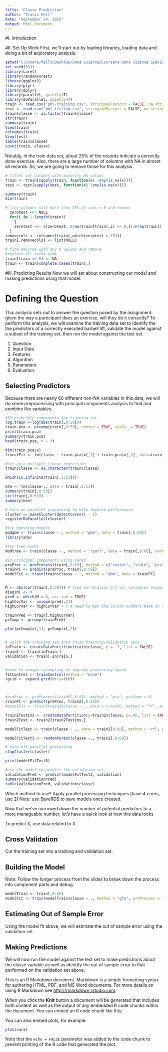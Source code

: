 ```yaml
---
title: "Classe Prediction"
author: "Travis Fell"
date: "September 24, 2015"
output: html_document
---
```

#I. Introduction
 

#II. Set Up Work
First, we'll start out by loading libraries, loading data and doing a bit of exploratory analysis. 
```r
setwd("C:/Users/fellt/Desktop/Data Science/Coursera Data Science Specialization/08 - Practical Machine Learning/8-PracticalMachineLearning")
set.seed(333)
library(caret)
library(randomForest)
library(ggplot2)
library(plyr)
library(dplyr)
library(parallel, quietly=T)
library(doParallel, quietly=T)
train <- read.csv("pml-training.csv", stringsAsFactors = FALSE, na.strings=c("", "NA"))
test <- read.csv("pml-testing.csv", stringsAsFactors = FALSE, na.strings=c("", "NA"))
train$classe <- as.factor(train$classe)
str(train)
summary(train)
View(train)
colnames(train)
View(test)
table(train$classe)
count(train, classe)

```
Notably, in the train data set, about 25% of the records indicate a correctly done exercise. Also, there are a large number of columns with NA in almost all records. So, we are going to remove those for this analysis.

```r
# filter out columns with majority NA values
train <- train[sapply(train, function(x) !any(is.na(x)))] 
test <- test[sapply(test, function(x) !any(is.na(x)))]

summary(train)
dim(train)

# find columns with more than 15% of rows = 0 and remove
  zerotest <<- NULL
  for(i in 1:length(train))
    {
    zerotest <<- c(zerotest, nrow(train[train[,i] == 0,])/nrow(train))
  }
removecols <- colnames(train[,which(zerotest >.15)])
train[,removecols] <- list(NULL)

# find records with any 0 values and remove
#replace all zeros w/NA
train[train == 0] <- NA
train <- train[complete.cases(train),]

```

#III. Predicting Results
Now we will set about constructing our model and making predictions using that model.

# Defining the Question
This analysis sets out to answer the question posed by the assignment: given the way a participant does an exercise, will they do it correctly? To perform this analysis, we will examine the training data set to identify the the predictors of a correctly executed barbell lift, validate the model against a subset of the training set, then run the model against the test set. 

1. Question
2. Input Data
3. Features
4. Algorithm
5. Parameters
6. Evaluation

## Selecting Predictors
Because there are nearly 60 different non-NA variables in this data, we will do some preprocessing with principal components analysis to find and combine like variables. 


```r
#ID principle components for training set
log.train <-log(abs(train[,8:59]))
train.pca <- prcomp(train[,8:59], center = TRUE, scale. = TRUE) 
print(train.pca)
summary(train.pca)
head(train.pca, n = 3)

dim(train.pca$x)
linearFit <- lm(classe ~ train.pca$x[,1] + train.pca$x[,2], data=train)

#set up a multiple linear regression
train$classe <- as.character(train$classe)

which(is.infinite(train[,1:53]))

mrm <- lm(classe~., data = train[,8:53])
summary(train[,8:53])
str(train[,8:53])
summary(mrm)

# turn on parallel processing to help improve performance
cluster <- makeCluster(detectCores() - 1)
registerDoParallel(cluster)

#try boosting models
modgbm <- train(classe ~., method = "gbm", data = train[,8:60])
library(ada)

#try tree model
modtree <- train(classe ~., method = "rpart", data = train[,8:60], verbose = FALSE) #did not work

#ID principal components using caret
preProc <- preProcess(train[,8:59], method = c("center", "scale", "pca"), pcaComp = 2)
trainPC <- predict(preProc, train[,8:59])
modelFit <- train(train$classe ~ ., method = "gbm", data = trainPC)


M <- abs(cor(train[,8:59])) # find correlation b/t all variables except record number, user_name, timestamp columns and classe column
diag(M) <- 0
pred <- which(M >.8, arr.ind = TRUE)
highCorVar <- unique(pred[,2])
highCorVar <- highCorVar + 7 # need to get the column numbers back in sync w/the train set

trainPred <- train[,highCorVar]
prComp <- prcomp(trainPred)

plot(prComp$x[,1], prComp$x[,2])


# split the training set into 70/30 training-validation sets
inTrain <- createDataPartition(train$classe, p = .7, list = FALSE)
train2 <- train[inTrain,]
validation <- train[-inTrain,]


#need to manage resampling to improve processing speed
fitControl <- trainControl(method = "none")
tgrid <- expand.grid(mtry=c(6)) 



#preProc <- preProcess(train2[,8:59], method = "pca", pcaComp = 6)
trainPC <- predict(preProc, train2[,8:59])
#modelFit <- train(train2$classe ~ ., data = trainPC, method = "rf", prox = TRUE) #  verbose = FALSE, trControl = fitClontrol, tuneGrid = tgrid)

train2TestInx <- createDataPartition(y=train2$classe, p=.05, list = FALSE)
train2Test <- train2[train2TestInx,]

modelFitTest <- train(classe ~ ., data = train2[8:60], method = "rf", preProcess = "pca", prox = TRUE) #trControl = fitControl, tuneGrid = tgrid, prox = TRUE)

modelFitTest3 <- randomForest(classe ~., train2[,8:60])

# turn off parallel processing
stopCluster(cluster)

print(modelFitTest3)

#use the model to predict the validation set
validationPred <- predict(modelFitTest3, validation)
summary(validationPred)
table(validationPred, validation$classe)

```
Which method to use? 
Apply parallel processing techniques (have 4 cores, use 2)
Note: use SaveRDS to save models once created. 


Now that we've narrowed down the number of potential predictors to a more manageable number, let's have a quick look at how this data looks

To predict X, use data related to X. 

## Cross Validation
Cut the training set into a training and validation set. 


## Building the Model
Note: Follow the longer process from the slides to break down the process into component parts and debug. 
```r
modelTrain <- train[,8:60]
modelFit <- train(modelTrain$classe ~ ., method = "glm", preProcess = "pca", data = modelTrain)
```

## Estimating Out of Sample Error
Using the model fit above, we will estimate the out of sample error using the validation set. 

## Making Predictions
We will now run the model against the test set to make predictions about the classe variable as well as identify the out of sample error to that performed on the validation set above. 






This is an R Markdown document. Markdown is a simple formatting syntax for authoring HTML, PDF, and MS Word documents. For more details on using R Markdown see <http://rmarkdown.rstudio.com>.

When you click the **Knit** button a document will be generated that includes both content as well as the output of any embedded R code chunks within the document. You can embed an R code chunk like this:


You can also embed plots, for example:

```r
plot(cars)
```

Note that the `echo = FALSE` parameter was added to the code chunk to prevent printing of the R code that generated the plot.
